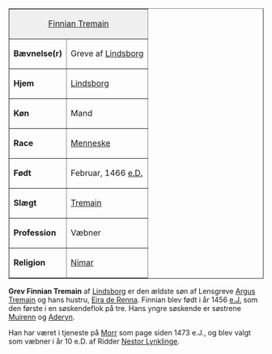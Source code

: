 {{title:Finnian Tremain}}
{{author:Laura Holmegaard}}
{{timestamp:2009-10-03T18:19:43Z}}
{{copyright:Finnian Tremain}}
<table border=1 cellpadding=2 cellspacing=0 align=right style="margin-left:1em">
<tr valign=top><td style="background:#efefef;" colspan=2 align=center>[[Finnian Tremain]]
<tr valign=top><td>'''Bævnelse(r)'''<td>Greve af [[Lindsborg]]
<tr valign=top><td>'''Hjem'''<td>[[Lindsborg]]
<tr valign=top><td>'''Køn'''<td>Mand
<tr valign=top><td>'''Race'''<td>[[Menneske]]
<tr valign=top><td>'''Født'''<td>Februar, 1466 [[e.D.]]
<tr valign=top><td>'''Slægt'''<td>[[Tremain]]
<tr valign=top><td>'''Profession'''<td>Væbner
<tr valign=top><td>'''Religion'''<td>[[Nimar]]
</table>
'''Grev Finnian Tremain''' af [[Lindsborg]] er den ældste søn af Lensgreve [[Argus Tremain]] og hans hustru, [[Eira Tremain|Eira de Renna]].
Finnian blev født i år 1456 [[e.J.]] som den første i en søskendeflok på tre.
Hans yngre søskende er søstrene [[Muirenn Tremain|Muirenn]] og [[Aderyn Tremain|Aderyn]].

Han har været i tjeneste på [[Morr]] som page siden 1473 e.J., og blev valgt som væbner i år 10 e.D. af  Ridder [[Nestor Lynklinge]].